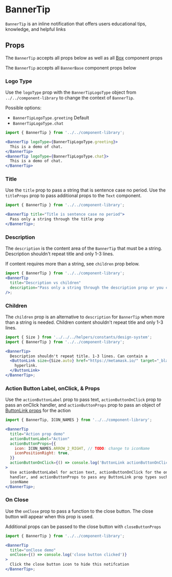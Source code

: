 
# BannerTip

`BannerTip` is an inline notification that offers users educational tips, knowledge, and helpful links

<Canvas>
  <Story id="components-componentlibrary-bannertip--default-story" />
</Canvas>

## Props

The `BannerTip` accepts all props below as well as all [Box](/docs/components-ui-box--default-story#props) component props

<ArgsTable of={BannerTip} />

The `BannerTip` accepts all `BannerBase` component props below

<ArgsTable of={BannerBase} />

### Logo Type

Use the `logoType` prop with the `BannerTipLogoType` object from `../../component-library` to change the context of `BannerTip`.

Possible options:

- `BannerTipLogoType.greeting` Default
- `BannerTipLogoType.chat`

<Canvas>
  <Story id="components-componentlibrary-bannertip--logo-type" />
</Canvas>

```jsx
import { BannerTip } from '../../component-library';

<BannerTip logoType={BannerTipLogoType.greeting}>
  This is a demo of chat.
</BannerTip>
<BannerTip logoType={BannerTipLogoType.chat}>
  This is a demo of chat.
</BannerTip>
```

### Title

Use the `title` prop to pass a string that is sentence case no period. Use the `titleProps` prop to pass additional props to the `Text` component.

<Canvas>
  <Story id="components-componentlibrary-bannertip--title" />
</Canvas>

```jsx
import { BannerTip } from '../../component-library';

<BannerTip title="Title is sentence case no period">
  Pass only a string through the title prop
</BannerTip>;
```

### Description

The `description` is the content area of the `BannerTip` that must be a string. Description shouldn't repeat title and only 1-3 lines.

If content requires more than a string, see `children` prop below.

<Canvas>
  <Story id="components-componentlibrary-bannertip--description" />
</Canvas>

```jsx
import { BannerTip } from '../../component-library';
<BannerTip
  title="Description vs children"
  description="Pass only a string through the description prop or you can use children if the contents require more"
/>;
```

### Children

The `children` prop is an alternative to `description` for `BannerTip` when more than a string is needed. Children content shouldn't repeat title and only 1-3 lines.

<Canvas>
  <Story id="components-componentlibrary-bannertip--children" />
</Canvas>

```jsx
import { Size } from '../../../helpers/constants/design-system';
import { BannerTip } from '../../component-library';

<BannerTip>
  Description shouldn't repeat title. 1-3 lines. Can contain a
  <ButtonLink size={Size.auto} href="https://metamask.io/" target="_blank">
    hyperlink.
  </ButtonLink>
</BannerTip>;
```

### Action Button Label, onClick, & Props

Use the `actionButtonLabel` prop to pass text, `actionButtonOnClick` prop to pass an onClick handler, and `actionButtonProps` prop to pass an object of [ButtonLink props](/docs/components-componentlibrary-buttonlink--default-story) for the action

<Canvas>
  <Story id="components-componentlibrary-bannertip--action-button" />
</Canvas>

```jsx
import { BannerTip, ICON_NAMES } from '../../component-library';

<BannerTip
  title="Action prop demo"
  actionButtonLabel="Action"
  actionButtonProps={{
    icon: ICON_NAMES.ARROW_2_RIGHT, // TODO: change to iconName
    iconPositionRight: true,
  }}
  actionButtonOnClick={() => console.log('ButtonLink actionButtonOnClick demo')}
>
  Use actionButtonLabel for action text, actionButtonOnClick for the onClick
  handler, and actionButtonProps to pass any ButtonLink prop types such as
  iconName
</BannerTip>;
```

### On Close

Use the `onClose` prop to pass a function to the close button. The close button will appear when this prop is used.

Additional props can be passed to the close button with `closeButtonProps`

<Canvas>
  <Story id="components-componentlibrary-bannertip--on-close" />
</Canvas>

```jsx
import { BannerTip } from '../../component-library';

<BannerTip
  title="onClose demo"
  onClose={() => console.log('close button clicked')}
>
  Click the close button icon to hide this notifcation
</BannerTip>;
```
